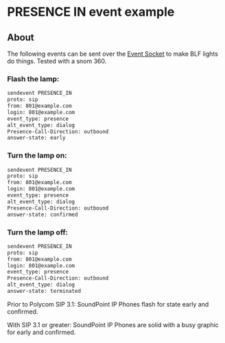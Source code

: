 
# PRESENCE IN event example 

 

## About

The following events can be sent over the [Event Socket](../Modules/mod_event_socket_1048924.mdx#11-acl) to make BLF lights do things. Tested with a snom 360.


### Flash the lamp:

```xml
sendevent PRESENCE_IN
proto: sip
from: 801@example.com
login: 801@example.com
event_type: presence
alt_event_type: dialog
Presence-Call-Direction: outbound
answer-state: early
```

### Turn the lamp on:

```xml
sendevent PRESENCE_IN
proto: sip
from: 801@example.com
login: 801@example.com
event_type: presence
alt_event_type: dialog
Presence-Call-Direction: outbound
answer-state: confirmed
```

### Turn the lamp off: 

```xml
sendevent PRESENCE_IN
proto: sip
from: 801@example.com
login: 801@example.com
event_type: presence
Presence-Call-Direction: outbound
alt_event_type: dialog
answer-state: terminated
```

Prior to Polycom SIP 3.1: SoundPoint IP Phones flash for state early and confirmed.

With SIP 3.1 or greater: SoundPoint IP Phones are solid with a busy graphic for early and confirmed.


